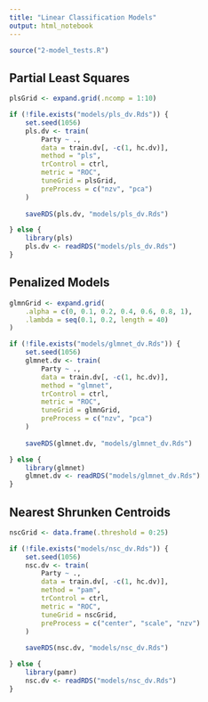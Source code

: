 ```yaml
---
title: "Linear Classification Models"
output: html_notebook
---
```


```r
source("2-model_tests.R")
```

## Partial Least Squares
```r
plsGrid <- expand.grid(.ncomp = 1:10)
```

```r
if (!file.exists("models/pls_dv.Rds")) {
    set.seed(1056)
    pls.dv <- train(
        Party ~ .,
        data = train.dv[, -c(1, hc.dv)],
        method = "pls",
        trControl = ctrl,
        metric = "ROC",
        tuneGrid = plsGrid,
        preProcess = c("nzv", "pca")
    )
    
    saveRDS(pls.dv, "models/pls_dv.Rds")

} else {
    library(pls)
    pls.dv <- readRDS("models/pls_dv.Rds")
}
```

## Penalized Models

```r
glmnGrid <- expand.grid(
    .alpha = c(0, 0.1, 0.2, 0.4, 0.6, 0.8, 1), 
    .lambda = seq(0.1, 0.2, length = 40)
)
```

```r
if (!file.exists("models/glmnet_dv.Rds")) {
    set.seed(1056)
    glmnet.dv <- train(
        Party ~ .,
        data = train.dv[, -c(1, hc.dv)],
        method = "glmnet",
        trControl = ctrl,
        metric = "ROC",
        tuneGrid = glmnGrid,
        preProcess = c("nzv", "pca")
    )
    
    saveRDS(glmnet.dv, "models/glmnet_dv.Rds")

} else {
    library(glmnet)
    glmnet.dv <- readRDS("models/glmnet_dv.Rds")
}
```

## Nearest Shrunken Centroids

```r
nscGrid <- data.frame(.threshold = 0:25)
```

```r
if (!file.exists("models/nsc_dv.Rds")) {
    set.seed(1056)
    nsc.dv <- train(
        Party ~ .,
        data = train.dv[, -c(1, hc.dv)],
        method = "pam",
        trControl = ctrl,
        metric = "ROC",
        tuneGrid = nscGrid,
        preProcess = c("center", "scale", "nzv")
    )
    
    saveRDS(nsc.dv, "models/nsc_dv.Rds")

} else {
    library(pamr)
    nsc.dv <- readRDS("models/nsc_dv.Rds")
}
```

